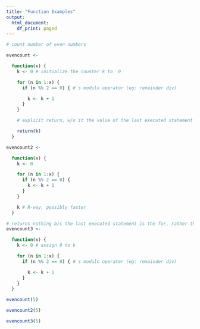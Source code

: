 ```yaml
---
title: "Function Examples"
output:
  html_document:
    df_print: paged
---
```



```r
# count number of even numbers

evencount <-

  function(x) {
    k <- 0 # initialize the counter k to  0

    for (n in 1:x) {
      if (n %% 2 == 0) { # s modulo operator (eg: remainder div)

        k <- k + 1
      }
    }

    # explicit return, w/o it the value of the last executed statement is returneded by default.

    return(k)
  }
```

```r
evencount2 <-

  function(x) {
    k <- 0

    for (n in 1:x) {
      if (n %% 2 == 0) {
        k <- k + 1
      }
    }

    k # R-way, possibly faster
  }
```


```r
# returns nothing b/c the last executed statement is the for, rather than k-assignment
evencount3 <-

  function(x) {
    k <- 0 # assign 0 to k

    for (n in 1:x) {
      if (n %% 2 == 0) { # s modulo operater (eg: remainder div)

        k <- k + 1
      }
    }
  }
```



```r
evencount(5)
```

```r
evencount2(5)
```

```r
evencount3(5)
```

